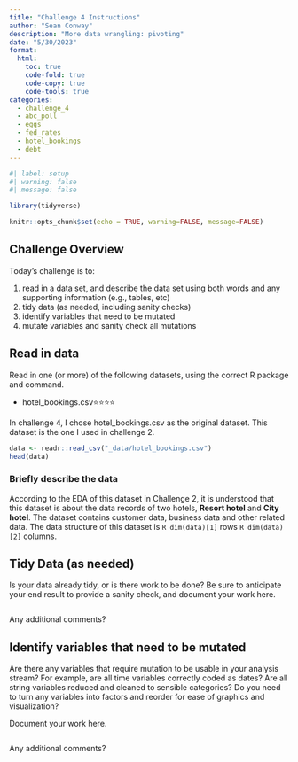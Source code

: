 ```yaml
---
title: "Challenge 4 Instructions"
author: "Sean Conway"
description: "More data wrangling: pivoting"
date: "5/30/2023"
format:
  html:
    toc: true
    code-fold: true
    code-copy: true
    code-tools: true
categories:
  - challenge_4
  - abc_poll
  - eggs
  - fed_rates
  - hotel_bookings
  - debt
---
```


```r
#| label: setup
#| warning: false
#| message: false

library(tidyverse)

knitr::opts_chunk$set(echo = TRUE, warning=FALSE, message=FALSE)
```

## Challenge Overview

Today's challenge is to:

1)  read in a data set, and describe the data set using both words and any supporting information (e.g., tables, etc)
2)  tidy data (as needed, including sanity checks)
3)  identify variables that need to be mutated
4)  mutate variables and sanity check all mutations

## Read in data
Read in one (or more) of the following datasets, using the correct R package and command.

-   hotel_bookings.csv⭐⭐⭐⭐

In challenge 4, I chose hotel_bookings.csv as the original dataset. This dataset is the one I used in challenge 2.

```r
data <- readr::read_csv("_data/hotel_bookings.csv")
head(data)
```

### Briefly describe the data
According to the EDA of this dataset in Challenge 2, it is understood that this dataset is about the data records of two hotels, **Resort hotel** and **City hotel**. The dataset contains customer data, business data and other related data. The data structure of this dataset is `R dim(data)[1]` rows `R dim(data)[2]` columns.

## Tidy Data (as needed)

Is your data already tidy, or is there work to be done? Be sure to anticipate your end result to provide a sanity check, and document your work here.

```r


```

Any additional comments?

## Identify variables that need to be mutated

Are there any variables that require mutation to be usable in your analysis stream? For example, are all time variables correctly coded as dates? Are all string variables reduced and cleaned to sensible categories? Do you need to turn any variables into factors and reorder for ease of graphics and visualization?

Document your work here.

```r

```

Any additional comments?
